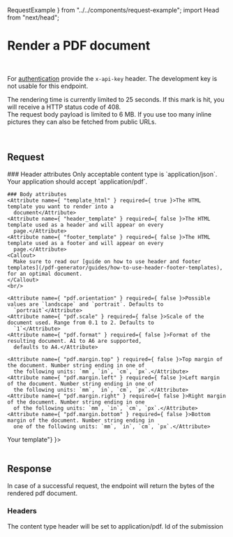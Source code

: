   RequestExample
} from "../../components/request-example"; import Head from "next/head";

<Head>
  <title>Render your PDF document | doqs.dev</title>
</Head>

# Render a PDF document

<Endpoint method="POST" path="/pdf-generator/render"/>
<br/>

For [authentication](/authentication) provide the `x-api-key` header. The development key is not usable for this endpoint.
<br/>

<Callout>The rendering time is currently limited to 25 seconds. If this mark is hit, you will receive a HTTP status code of 408.</Callout>
<br/>
<Callout>The request body payload is limited to 6 MB. If you use too many inline pictures they can also be fetched from public URLs.</Callout>

<br/>

## Request
<Grid>
  <div>
    ### Header attributes
    <Attribute name={ "content-type" } required={ true }>
      Only acceptable content type is `application/json`.
    </Attribute>
    <Attribute name={ "Accept" } required={ true }>
      Your application should accept `application/pdf`.
    </Attribute>

    ### Body attributes
    <Attribute name={ "template_html" } required={ true }>The HTML template you want to render into a
      document</Attribute>
    <Attribute name={ "header_template" } required={ false }>The HTML template used as a header and will appear on every
      page.</Attribute>
    <Attribute name={ "footer_template" } required={ false }>The HTML template used as a footer and will appear on every
      page.</Attribute>
    <Callout>
      Make sure to read our [guide on how to use header and footer templates](/pdf-generator/guides/how-to-use-header-footer-templates), for an optimal document.
    </Callout>
    <br/>

    <Attribute name={ "pdf.orientation" } required={ false }>Possible values are `landscape` and `portrait`. Defaults to
      `portrait`</Attribute>
    <Attribute name={ "pdf.scale" } required={ false }>Scale of the document used. Range from 0.1 to 2. Defaults to
      `1`</Attribute>
    <Attribute name={ "pdf.format" } required={ false }>Format of the resulting document. A1 to A6 are supported,
      defaults to A4.</Attribute>

    <Attribute name={ "pdf.margin.top" } required={ false }>Top margin of the document. Number string ending in one of
      the following units: `mm`, `in`, `cm`, `px`.</Attribute>
    <Attribute name={ "pdf.margin.left" } required={ false }>Left margin of the document. Number string ending in one of
      the following units: `mm`, `in`, `cm`, `px`.</Attribute>
    <Attribute name={ "pdf.margin.right" } required={ false }>Right margin of the document. Number string ending in one
      of the following units: `mm`, `in`, `cm`, `px`.</Attribute>
    <Attribute name={ "pdf.margin.bottom" } required={ false }>Bottom margin of the document. Number string ending in
      one of the following units: `mm`, `in`, `cm`, `px`.</Attribute>
  </div>
  <div className={ "relative" }>
    <div className="sticky top-0">
      <RequestExample method={ 'post' } url={ '/pdf-generator/render' } headers={ {
        "x-api-key": "your-api-key",
        "content-type": "application/json"
      } } json={ {"template_html": "<html>Your template</html>"} }></RequestExample>
    </div>
  </div>
</Grid>

<br/>

## Response
In case of a successful request, the endpoint will return the bytes of the rendered pdf document.

### Headers
<Grid>
  <div>
    <Attribute name={ "content-type" }>The content type header will be set to application/pdf.</Attribute>
    <Attribute name={ "x-submission-id" }>Id of the submission</Attribute>
  </div>
  <div/>
</Grid>
